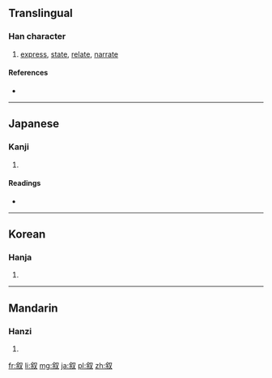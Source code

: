 {{also|敘}}
==Translingual==

===Han character===
{{Han char|rn=29|rad=又|as=07|sn=9|four=|canj=人木水 (ODE)}}

# [[express]], [[state]], [[relate]], [[narrate]]

====References====
* {{Han ref|kx=0166.090|dkj=03163|dj=0378.030|hdz=10397.150|uh=53D9|ud=21465}}

----

==Japanese==

===Kanji===
{{ja-kanji|grade=c|rs=又07}}

# {{defn|Japanese|sort=又07}}

====Readings====
* {{ja-readings|on=[[じょ]] (jo)|kun=[[ついでる]] (tsuideru), [[ついで]] (tsuide), [[のべる]] (noberu)}}

----

==Korean==

===Hanja===
{{ko-hanja|hangeul=서|rv=seo|mr=sŏ}}

# {{defn|Korean|sort=又07}}

----

==Mandarin==

===Hanzi===
{{cmn-hanzi|tra=敘|pin=[[xù]] ([[xu4]])|wg=hsü<sup>4</sup>}}

# {{defn|Mandarin|sort=又07}}

[[fr:叙]]
[[li:叙]]
[[mg:叙]]
[[ja:叙]]
[[pl:叙]]
[[zh:叙]]